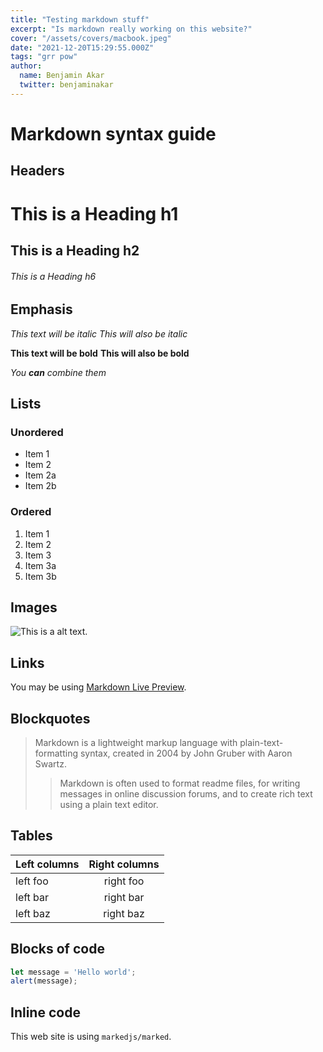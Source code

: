 ```yaml
---
title: "Testing markdown stuff"
excerpt: "Is markdown really working on this website?"
cover: "/assets/covers/macbook.jpeg"
date: "2021-12-20T15:29:55.000Z"
tags: "grr pow"
author:
  name: Benjamin Akar
  twitter: benjaminakar
---
```


# Markdown syntax guide

## Headers

# This is a Heading h1
## This is a Heading h2
###### This is a Heading h6

## Emphasis

*This text will be italic*
_This will also be italic_

**This text will be bold**
__This will also be bold__

_You **can** combine them_

## Lists

### Unordered

* Item 1
* Item 2
* Item 2a
* Item 2b

### Ordered

1. Item 1
1. Item 2
1. Item 3
  1. Item 3a
  1. Item 3b

## Images

![This is a alt text.](/image/sample.png "This is a sample image.")

## Links

You may be using [Markdown Live Preview](https://markdownlivepreview.com/).

## Blockquotes

> Markdown is a lightweight markup language with plain-text-formatting syntax, created in 2004 by John Gruber with Aaron Swartz.
>
>> Markdown is often used to format readme files, for writing messages in online discussion forums, and to create rich text using a plain text editor.

## Tables

| Left columns  | Right columns |
| ------------- |:-------------:|
| left foo      | right foo     |
| left bar      | right bar     |
| left baz      | right baz     |

## Blocks of code

```javascript
let message = 'Hello world';
alert(message);
```

## Inline code

This web site is using `markedjs/marked`.